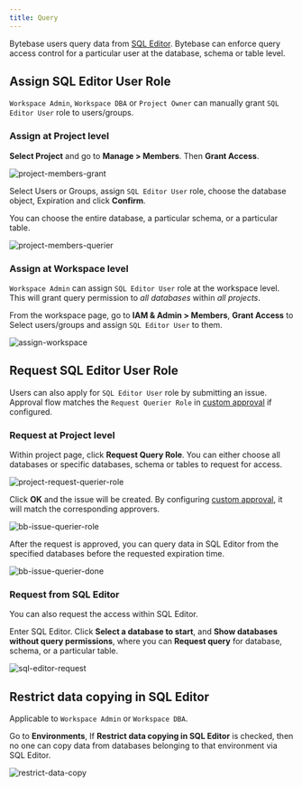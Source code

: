 ```yaml
---
title: Query
---
```


Bytebase users query data from [SQL Editor](/sql-editor/run-queries/). Bytebase can enforce query access control for a particular user at the database, schema or table level.

## Assign SQL Editor User Role

`Workspace Admin`, `Workspace DBA` or `Project Owner` can manually grant `SQL Editor User` role to users/groups.

### Assign at Project level

**Select Project** and go to **Manage > Members**. Then **Grant Access**.

![project-members-grant](/content/docs/security/database-permission/query/project-members-grant.webp)

Select Users or Groups, assign `SQL Editor User` role, choose the database object, Expiration and click **Confirm**.

You can choose the entire database, a particular schema, or a particular table.

![project-members-querier](/content/docs/security/database-permission/query/project-members-querier.webp)

### Assign at Workspace level

`Workspace Admin` can assign `SQL Editor User` role at the workspace level. This will grant query permission to _all databases_ within _all projects_.

From the workspace page, go to **IAM & Admin > Members**, **Grant Access** to Select users/groups and assign `SQL Editor User` to them.

![assign-workspace](/content/docs/security/database-permission/query/assign-workspace.webp)

## Request SQL Editor User Role

<PricingPlanBlock feature_name='QUERY_EXPORT_APPROVAL_WORKFLOW' />

<Card title="Tutorial: Just-in-Time Database Access" icon="graduation-cap" href="/tutorials/just-in-time-database-access-part1" horizontal />

Users can also apply for `SQL Editor User` role by submitting an issue. Approval flow matches the `Request Querier Role` in [custom approval](/administration/custom-approval/) if configured.

### Request at Project level

Within project page, click **Request Query Role**. You can either choose all databases or specific databases, schema or tables to request for access.

![project-request-querier-role](/content/docs/security/database-permission/query/project-request-querier-role.webp)

Click **OK** and the issue will be created. By configuring [custom approval](/administration/custom-approval/), it will match the corresponding approvers.

![bb-issue-querier-role](/content/docs/security/database-permission/query/bb-issue-querier-role.webp)

After the request is approved, you can query data in SQL Editor from the specified databases before the requested expiration time.

![bb-issue-querier-done](/content/docs/security/database-permission/query/bb-issue-querier-done.webp)

### Request from SQL Editor

You can also request the access within SQL Editor.

Enter SQL Editor. Click **Select a database to start**, and **Show databases without query permissions**, where you can **Request query** for database, schema, or a particular table.

![sql-editor-request](/content/docs/security/database-permission/query/sql-editor-request.webp)

## Restrict data copying in SQL Editor

Applicable to `Workspace Admin` or `Workspace DBA`.

Go to **Environments**, If **Restrict data copying in SQL Editor** is checked, then no one can copy data from databases belonging to that environment via SQL Editor.

![restrict-data-copy](/content/docs/security/database-permission/query/restrict-data-copy.webp)
